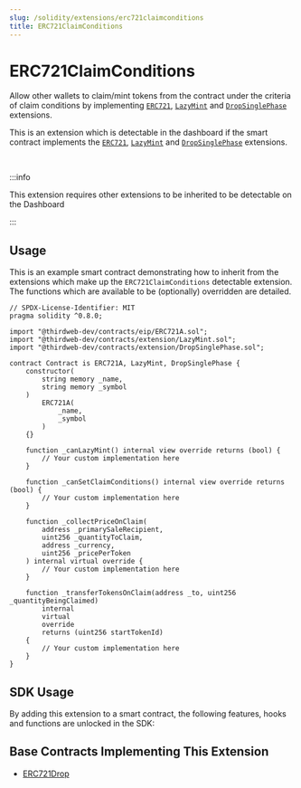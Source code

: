 ```yaml
---
slug: /solidity/extensions/erc721claimconditions
title: ERC721ClaimConditions
---
```



# ERC721ClaimConditions

Allow other wallets to claim/mint tokens from the contract under the criteria of claim conditions by
implementing [`ERC721`](/solidity/extensions/erc721), [`LazyMint`](/solidity/extensions/lazymint) and [`DropSinglePhase`](/solidity/extensions/dropsinglephase) extensions.

This is an extension which is detectable in the dashboard if the smart contract implements the 
[`ERC721`](/solidity/extensions/erc721), [`LazyMint`](/solidity/extensions/lazymint) and [`DropSinglePhase`](/solidity/extensions/dropsinglephase) extensions.


<div className="row">

<div style={{ marginLeft: 24 }}>

<ViewContractCodeButton
  link="https://github.com/thirdweb-dev/contracts/blob/main/contracts/eip/ERC721.sol"
  name="ERC721"
/>

</div>

<div style={{ marginLeft: 24 }}>

<ViewContractCodeButton
  link="https://github.com/thirdweb-dev/contracts/blob/main/contracts/extension/LazyMint.sol"
  name="LazyMint"
/>

</div>

<div style={{ marginLeft: 24 }}>

<ViewContractCodeButton
  link="https://github.com/thirdweb-dev/contracts/blob/main/contracts/extension/DropSinglePhase.sol"
  name="DropSinglePhase"
/>

</div>

</div>

<br/>

:::info

This extension requires other extensions to be inherited to be detectable on the Dashboard

:::

## Usage

This is an example smart contract demonstrating how to inherit from the extensions which make up the `ERC721ClaimConditions` detectable extension. 
The functions which are available to be (optionally) overridden are detailed.

```solidity
// SPDX-License-Identifier: MIT
pragma solidity ^0.8.0;

import "@thirdweb-dev/contracts/eip/ERC721A.sol";
import "@thirdweb-dev/contracts/extension/LazyMint.sol";
import "@thirdweb-dev/contracts/extension/DropSinglePhase.sol";

contract Contract is ERC721A, LazyMint, DropSinglePhase {
    constructor(
        string memory _name,
        string memory _symbol
    )
        ERC721A(
            _name,
            _symbol
        )
    {}

    function _canLazyMint() internal view override returns (bool) {
        // Your custom implementation here
    }

    function _canSetClaimConditions() internal view override returns (bool) {
        // Your custom implementation here
    }

    function _collectPriceOnClaim(
        address _primarySaleRecipient,
        uint256 _quantityToClaim,
        address _currency,
        uint256 _pricePerToken
    ) internal virtual override {
        // Your custom implementation here
    }

    function _transferTokensOnClaim(address _to, uint256 _quantityBeingClaimed)
        internal
        virtual
        override
        returns (uint256 startTokenId)
    {
        // Your custom implementation here
    }
}
```

## SDK Usage

By adding this extension to a smart contract, the following features, hooks and functions are unlocked in the SDK:

<div className="row" style={{ marginBottom: 12 }}>
  <div className="col col--3" style={{ padding: 8 }}>
    <QuickstartCard
      name="React"
      link="/react/react.useactiveclaimcondition"
      image="/assets/languages/react.png"
    />
  </div>
  <div className="col col--3" style={{ padding: 8 }}>
    <QuickstartCard
      name="TypeScript"
      link="/typescript/sdk.erc721claimconditions"
      image="/assets/languages/typescript.png"
    />
  </div>
  <div className="col col--3" style={{ padding: 8 }}>
    <QuickstartCard
      name="Python"
      link="/python/nft-drop-claim-conditions"
      image="/assets/languages/python.png"
    />
  </div>
  <div className="col col--3" style={{ padding: 8 }}>
    <QuickstartCard
      name="Unity"
      link="/unity/erc721claimconditions"
      image="/assets/languages/unity.webp"
    />
  </div>
</div>

## Base Contracts Implementing This Extension

- [ERC721Drop](/solidity/base-contracts/erc721drop)
